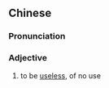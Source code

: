 ==Chinese==
{{zh-forms}}

===Pronunciation===
{{zh-pron
|c=mou5 jung6
|cat=a
}}

===Adjective===
{{zh-adj}}

# {{lb|zh|Cantonese}} to be [[useless]], of no use